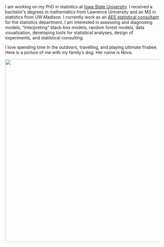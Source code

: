 
<br>

I am working on my PhD in statistics at [Iowa State University](https://www.stat.iastate.edu/). I received a bachelor's degrees in mathematics from Lawrence University and an MS in statistics from UW Madison. I currently work as an [AES statistical consultant](https://www.stat.iastate.edu/statistical-consulting) for the statistics department. I am interested in assessing and diagnosing models, "interpreting" black-box models, random forest models, data visualization, developing tools for statistical analyses, design of experiments, and statistical consulting.

I love spending time in the outdoors, travelling, and playing ultimate frisbee. Here is a picture of me with my family's dog. Her name is Nova.

<img src="/images/nova.png" width = 600 class="center"/>